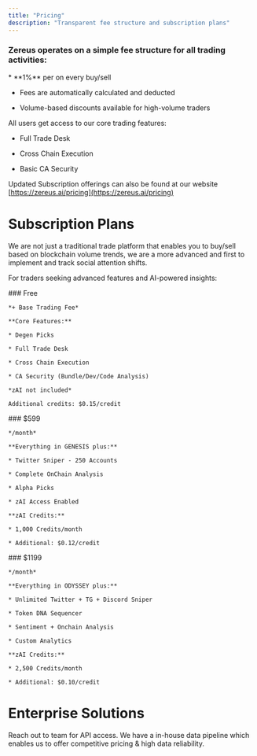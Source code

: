 ```yaml
---
title: "Pricing"
description: "Transparent fee structure and subscription plans"
---
```


### Zereus operates on a simple fee structure for all trading activities:

<Card title="Base Trading Fee" color="#8A2BE2">
  * **1%** per on every buy/sell

  * Fees are automatically calculated and deducted

  * Volume-based discounts available for high-volume traders
</Card>

<Note>
  All users get access to our core trading features:

  * Full Trade Desk

  * Cross Chain Execution

  * Basic CA Security
</Note>

Updated Subscription offerings can also be found at our website [https://zereus.ai/pricing](https://zereus.ai/pricing)

# Subscription Plans

We are not just a traditional trade platform that enables you to buy/sell based on blockchain volume trends, we are a more advanced and first to implement and track social attention shifts.&#x20;

For traders seeking advanced features and AI-powered insights:

<CardGroup cols={3}>
  <Card title="GENESIS" icon="seedling" color="#8A2BE2">
    ### Free

    *+ Base Trading Fee*

    **Core Features:**

    * Degen Picks

    * Full Trade Desk

    * Cross Chain Execution

    * CA Security (Bundle/Dev/Code Analysis)

    *zAI not included*

    Additional credits: $0.15/credit
  </Card>

  <Card title="ODYSSEY" icon="rocket" color="#8A2BE2">
    ### $599

    */month*

    **Everything in GENESIS plus:**

    * Twitter Sniper - 250 Accounts

    * Complete OnChain Analysis

    * Alpha Picks

    * zAI Access Enabled

    **zAI Credits:**

    * 1,000 Credits/month

    * Additional: $0.12/credit
  </Card>

  <Card title="APEX" icon="crown" color="#8A2BE2">
    ### $1199

    */month*

    **Everything in ODYSSEY plus:**

    * Unlimited Twitter + TG + Discord Sniper

    * Token DNA Sequencer

    * Sentiment + Onchain Analysis

    * Custom Analytics

    **zAI Credits:**

    * 2,500 Credits/month

    * Additional: $0.10/credit
  </Card>
</CardGroup>

# Enterprise Solutions

<Card title="API & Enterprise Access" color="#8A2BE2">
  Reach out to team for API access. We have a in-house data pipeline which enables us to offer competitive pricing & high data reliability.
</Card>